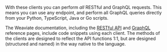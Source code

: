 With these clients you can perform *all* RESTful and GraphQL requests. This means you can use any endpoint, and perform all GraphQL queries directly from your Python, TypeScript, Java or Go scripts.

The Weaviate documentation, including the [RESTful API](/developers/weaviate/api/rest/) and [GraphQL](/developers/weaviate/api/graphql/) reference pages, include code snippets using each client. The methods of the clients are designed to reflect the API functions 1:1, but are designed (structured and named) in the way native to the language.

